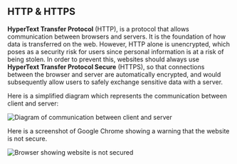 
## HTTP & HTTPS

**HyperText Transfer Protocol** (HTTP), is a protocol that allows communication between browsers and servers.
It is the foundation of how data is transferred on the web. However, HTTP alone is unencrypted,
which poses as a security risk for users since personal information is at a risk of being stolen.
In order to prevent this, websites should always use **HyperText Transfer Protocol Secure** (HTTPS),
so that connections between the browser and server are automatically encrypted, and would subsequently
allow users to safely exchange sensitive data with a server.

Here is a simplified diagram which represents the communication between client and server:

![Diagram of communication between client and server](/http-diagram.png)

Here is a screenshot of Google Chrome showing a warning that the website is not secure.

![Browser showing website is not secured](/not-secure.png)

<Callout>

</Callout>
